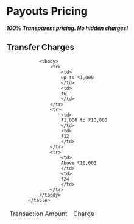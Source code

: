 # Payouts Pricing

**_100% Transparent pricing. No hidden charges!_**

## Transfer Charges

<table>
                <thead>
                    <tr>
                        <td>
                        Transaction Amount    
                        </td>
                        <td>
                            Charge
                        </td>
                    </tr>
                </thead>

                <tbody>
                    <tr>
                        <td>
                        up to ₹1,000
                        </td> 
                        <td>
                        ₹6
                        </td>
                    </tr>
                    <tr>
                        <td>
                        ₹1,000 to ₹10,000
                        </td>
                        <td>
                        ₹12
                        </td>
                    </tr>
                    <tr>
                        <td>
                        Above ₹10,000
                        </td>
                        <td>
                        ₹24
                        </td>
                    </tr>
                </tbody>
            </table>